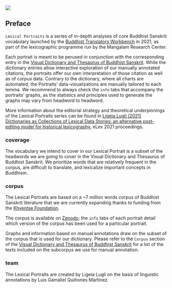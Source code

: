 ![](SynchordLanguage.png)

## Preface

`Lexical Portraits` is a series of in-depth analyses of core Buddhist Sanskrit vocabulary launched by the <a href='https://www.mangalamresearch.org/buddhist-translators-workbench/' target='_blank'>Buddhist Translators Workbench</a> in 2021, as part of the lexicographic programme run by the Mangalam Research Center.

Each portrait is meant to be perused in conjunction with the corresponding entry in the <a href='https://mangalamresearch.shinyapps.io/VisualDictionaryOfBuddhistSanskrit/' target='_blank'>Visual Dictionary and Thesaurus of Buddhist Sanskrit</a>. While the dictionary entries allow interactive exploration of our manually annotated citations, the portraits offer our own interpretation of those citation as well as of corpus data. Contrary to the dictionary, where all charts are automated, the Portraits' data-visualizations are manually tailored to each lemma. We recommend to always check the `info` tabs that accompany the portraits' graphs, as the statistics and principles used to generate the graphs may vary from headword to headword.

More information about the editorial strategy and theoretical underpinnings of the Lexical Portraits series can be found in <a href='https://www.academia.edu/62340340/Dictionaries_as_collections_of_lexical_data_stories_an_alternative_post_editing_model_for_historical_corpus_lexicography' target='_blank'>Ligeia Lugli (2021) Dictionaries as Collections of Lexical Data Stories: an alternative post-editing model for historical lexicography.</a> eLex 2021 proceedings.

### coverage

The vocabulary we intend to cover in our Lexical Portrait is a subset of the headwords we are going to cover in the Visual Dictionary and Thesaurus of Buddhist Sanskrit. We prioritize words that are relatively frequent in the corpus, are difficult to translate, and lexicalize important concepts in Buddhism.

### corpus

The Lexical Portraits are based on a \~7 million words corpus of Buddhist Sanskrit literature that we are currently expanding thanks to funding from the <a href='https://khyentsefoundation.org/ashoka-grants/'  target='_blank'> Khyentse Foundation</a>.

The corpus is available on <a href='https://bit.ly/BuddhistSanskritCorpus'>Zenodo</a>; the `info` tabs of each portrait detail which version of the corpus has been used for a particular portrait.

Graphs and information based on manual annotations draw on the subset of the corpus that is used for our dictionary. Please refer to the `Corpus` section of the <a href='https://mangalamresearch.shinyapps.io/VisualDictionaryOfBuddhistSanskrit/' target='_blank'>Visual Dictionary and Thesaurus of Buddhist Sanskrit</a> for a list of the texts included on the subcorpus we use for manual annotation.

### team

The Lexical Portraits are created by Ligeia Lugli on the basis of linguistic annotations by Luis Gamaliel Quiñones Martinez.
